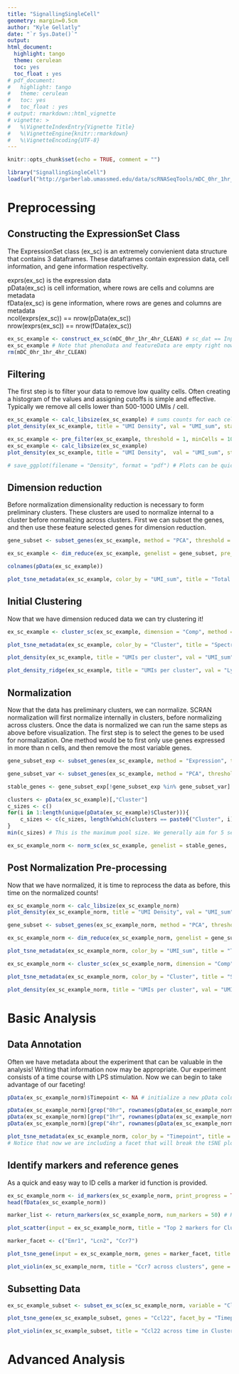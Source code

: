 ```yaml
---
title: "SignallingSingleCell"
geometry: margin=0.5cm
author: "Kyle Gellatly"
date: "`r Sys.Date()`"
output:
html_document:
  highlight: tango
  theme: cerulean
  toc: yes
  toc_float : yes
# pdf_document:
#   highlight: tango
#   theme: cerulean
#   toc: yes
#   toc_float : yes
# output: rmarkdown::html_vignette
# vignette: >
#   %\VignetteIndexEntry{Vignette Title}
#   %\VignetteEngine{knitr::rmarkdown}
#   %\VignetteEncoding{UTF-8}
---
```


```r
knitr::opts_chunk$set(echo = TRUE, comment = "")
```


```r
library("SignallingSingleCell")
load(url("http://garberlab.umassmed.edu/data/scRNASeqTools/mDC_0hr_1hr_4hr_CLEAN.Rdata")) # this in in the Lab_inDrop folder so anyone can access it!!
```

# Preprocessing  

## Constructing the ExpressionSet Class  

The ExpressionSet class (ex_sc) is an extremely convienient data structure that contains 3 dataframes. These dataframes contain expression data, cell information, and gene information respectivelty. 

exprs(ex_sc) is the expression data  
pData(ex_sc) is cell information, where rows are cells and columns are metadata  
fData(ex_sc) is gene information, where rows are genes and columns are metadata  
ncol(exprs(ex_sc)) == nrow(pData(ex_sc))  
nrow(exprs(ex_sc)) == nrow(fData(ex_sc))  

```r
ex_sc_example <- construct_ex_sc(mDC_0hr_1hr_4hr_CLEAN) # sc_dat == Input expression matrix
ex_sc_example # Note that phenoData and featureData are empty right now!
rm(mDC_0hr_1hr_4hr_CLEAN)
```

## Filtering

The first step is to filter your data to remove low quality cells. Often creating a histogram of the values and assigning cutoffs is simple and effective. Typically we remove all cells lower than 500-1000 UMIs / cell.

```r
ex_sc_example <- calc_libsize(ex_sc_example) # sums counts for each cell
plot_density(ex_sc_example, title = "UMI Density", val = "UMI_sum", statistic = "mean") # Density function. Note how many low UMI count cells are in the data!

ex_sc_example <- pre_filter(ex_sc_example, threshold = 1, minCells = 10, minUMI = 1000, maxUMI = 10000, print_progress = TRUE) # filters cells and genes
ex_sc_example <- calc_libsize(ex_sc_example)
plot_density(ex_sc_example, title = "UMI Density",  val = "UMI_sum", statistic = "mean")  

# save_ggplot(filename = "Density", format = "pdf") # Plots can be quickly and easily saved!
```

## Dimension reduction

Before normalization dimensionality reduction is necessary to form preliminary clusters. These clusters are used to normalize internal to a cluster before normalizing across clusters. First we can subset the genes, and then use these feature selected genes for dimension reduction.

```r
gene_subset <- subset_genes(ex_sc_example, method = "PCA", threshold = 1, minCells = 30, nComp = 10, cutoff = 0.85) # 3 available methods for selecting genes

ex_sc_example <- dim_reduce(ex_sc_example, genelist = gene_subset, pre_reduce = "iPCA", nComp = 15, tSNE_perp = 30, iterations = 500, print_progress=TRUE)  # 3 available methods for dimensionality reduction

colnames(pData(ex_sc_example))

plot_tsne_metadata(ex_sc_example, color_by = "UMI_sum", title = "Total UMIs per cell") 

```

## Initial Clustering

Now that we have dimension reduced data we can try clustering it!

```r
ex_sc_example <- cluster_sc(ex_sc_example, dimension = "Comp", method = "spectral", num_clust = 6) # 2 clustering algorithms can be performed on 2d plots or PCA / ICA components

plot_tsne_metadata(ex_sc_example, color_by = "Cluster", title = "Spectral Cluster on iPCA components") # this function is flexible for plotting any data onto a 2d tsne mapping

plot_density(ex_sc_example, title = "UMIs per cluster", val = "UMI_sum", color_by = "Cluster", statistic = "mean")

plot_density_ridge(ex_sc_example, title = "UMIs per cluster", val = "Lyz1", color_by = "Cluster")
```

## Normalization

Now that the data has preliminary clusters, we can normalize. SCRAN normalization will first normalize internally in clusters, before normalizing across clusters. Once the data is normalized we can run the same steps as above before visualization. The first step is to select the genes to be used for normalization. One method would be to first only use genes expressed in more than n cells, and then remove the most variable genes.

```r
gene_subset_exp <- subset_genes(ex_sc_example, method = "Expression", threshold = 3, minCells = .01*(ncol(exprs(ex_sc_example)))) # filter genes on expression

gene_subset_var <- subset_genes(ex_sc_example, method = "PCA", threshold = 3, minCells = .01*(ncol(exprs(ex_sc_example))), nComp = 10, cutoff = 0.85) # filter genes on variability

stable_genes <- gene_subset_exp[!gene_subset_exp %in% gene_subset_var] # remove variable genes

clusters <- pData(ex_sc_example)[,"Cluster"]
c_sizes <- c()
for(i in 1:length(unique(pData(ex_sc_example)$Cluster))){
    c_sizes <- c(c_sizes, length(which(clusters == paste0("Cluster", i))))
}
min(c_sizes) # This is the maximum pool size. We generally aim for 5 sets of pool sizes. If one cluster is much too small it can be merged into a larger cluster.

ex_sc_example_norm <- norm_sc(ex_sc_example, genelist = stable_genes,  pool_sizes = c(20,30,40,50,60))
```

## Post Normalization Pre-processing

Now that we have normalized, it is time to reprocess the data as before, this time on the normalized counts!

```r
ex_sc_example_norm <- calc_libsize(ex_sc_example_norm)
plot_density(ex_sc_example_norm, title = "UMI Density", val = "UMI_sum", statistic = "mean") 

gene_subset <- subset_genes(ex_sc_example_norm, method = "PCA", threshold = 1, minCells = 30, nComp = 10, cutoff = 0.85)

ex_sc_example_norm <- dim_reduce(ex_sc_example_norm, genelist = gene_subset, pre_reduce = "iPCA", nComp = 15, tSNE_perp = 30, iterations = 500, print_progress=TRUE)

plot_tsne_metadata(ex_sc_example_norm, color_by = "UMI_sum", title = "Total UMIs per cell") 

ex_sc_example_norm <- cluster_sc(ex_sc_example_norm, dimension = "Comp", method = "spectral", num_clust = 6)

plot_tsne_metadata(ex_sc_example_norm, color_by = "Cluster", title = "Spectral Cluster on iPCA components")

plot_density(ex_sc_example_norm, title = "UMIs per cluster", val = "UMI_sum", color_by = "Cluster", statistic = "mean")
```

# Basic Analysis

## Data Annotation

Often we have metadata about the experiment that can be valuable in the analysis! Writing that information now may be appropriate. Our experiment consists of a time course with LPS stimulation. Now we can begin to take advantage of our faceting!

```r
pData(ex_sc_example_norm)$Timepoint <- NA # initialize a new pData column

pData(ex_sc_example_norm)[grep("0hr", rownames(pData(ex_sc_example_norm))),"Timepoint"] <- "0hr"
pData(ex_sc_example_norm)[grep("1hr", rownames(pData(ex_sc_example_norm))),"Timepoint"] <- "1hr"
pData(ex_sc_example_norm)[grep("4hr", rownames(pData(ex_sc_example_norm))),"Timepoint"] <- "4hr"

plot_tsne_metadata(ex_sc_example_norm, color_by = "Timepoint", title = "Clusters over Time", facet_by = "Cluster")
# Notice that now we are including a facet that will break the tSNE plot into smaller plots, one each for the variable. From this we can see that some clusters are forming based on timepoint, while others contain multiple timepoints.
```

## Identify markers and reference genes

As a quick and easy way to ID cells a marker id function is provided.

```r
ex_sc_example_norm <- id_markers(ex_sc_example_norm, print_progress = TRUE) # This is a quick method to find good markers genes for cell identification. These gene scores get written to fData()
head(fData(ex_sc_example_norm))

marker_list <- return_markers(ex_sc_example_norm, num_markers = 50) # However returning the genes as a list can be helpful

plot_scatter(input = ex_sc_example_norm, title = "Top 2 markers for Cluster 2", gene1 = marker_list$Cluster2[1], gene2 = marker_list$Cluster2[2], facet_by = "Cluster", color_by = "Cluster") # A scater plotting function. Note the correlation of the marker genes.

marker_facet <- c("Emr1", "Lcn2", "Ccr7")

plot_tsne_gene(input = ex_sc_example_norm, genes = marker_facet, title = "Marker Genes",  ncol = 3, density = TRUE)

plot_violin(ex_sc_example_norm, title = "Ccr7 across clusters", gene = "Ccr7", color_by = "Timepoint", facet_by = "Cluster", size = 1, ncol = 3)
```

## Subsetting Data

```r
ex_sc_example_subset <- subset_ex_sc(ex_sc_example_norm, variable = "Cluster", select = c("Cluster3")) #subsetting can be very handy! If needed chain together several rounds of subsetting.

plot_tsne_gene(ex_sc_example_subset, genes = "Ccl22", facet_by = "Timepoint", title = "1 hour cells TNF by Cluster", density = FALSE) # this function is flexible for plotting any data onto a 2d tsne mapping

plot_violin(ex_sc_example_subset, title = "Ccl22 across time in Cluster 6 cells", gene = "Ccl22", facet_by = "Cluster", size = 1, ncol = 3, color_by = "Timepoint")
```

# Advanced Analysis
